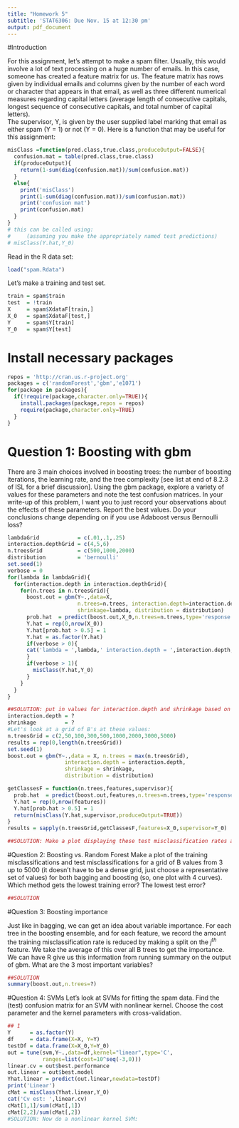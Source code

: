 ```yaml
---
title: "Homework 5"
subtitle: 'STAT6306: Due Nov. 15 at 12:30 pm'
output: pdf_document
---
```


#Introduction


For this assignment, let's attempt to make a spam filter.
Usually, this would involve a lot of text processing on a huge number of emails.  In this case, someone has created a 
feature matrix for us.  The feature matrix has rows given by individual emails and columns given by the number of each word or character that appears 
in that email, as well as three different numerical measures regarding capital letters (average
length of consecutive capitals, longest sequence of consecutive capitals, and total number of capital letters).   
The supervisor, Y, is given by the user supplied label marking that email as either spam (Y = 1) or not (Y = 0).
Here is a function that may be useful for this assignment:

```r
misClass =function(pred.class,true.class,produceOutput=FALSE){
  confusion.mat = table(pred.class,true.class)
  if(produceOutput){
    return(1-sum(diag(confusion.mat))/sum(confusion.mat))	
  }
  else{
    print('misClass')
    print(1-sum(diag(confusion.mat))/sum(confusion.mat))
    print('confusion mat')
    print(confusion.mat)
  }
}
# this can be called using: 
#     (assuming you make the appropriately named test predictions)
# misClass(Y.hat,Y_0)
```


Read in the R data set:

```r
load("spam.Rdata")
```
 

Let's make a training and test set. 
```r
train = spam$train
test  = !train
X     = spam$XdataF[train,]
X_0   = spam$XdataF[test,]
Y     = spam$Y[train]
Y_0   = spam$Y[test]
```

# Install necessary packages
```r
repos = 'http://cran.us.r-project.org'
packages = c('randomForest','gbm','e1071')
for(package in packages){
  if(!require(package,character.only=TRUE)){
    install.packages(package,repos = repos)
    require(package,character.only=TRUE)
  }
}
```

# Question 1: Boosting with gbm
There are 3 main choices involved in boosting trees: the number of boosting iterations, the learning rate, and the tree complexity [see list at end of 8.2.3 of ISL for a brief discussion].
Using the gbm package, explore a variety of values for these parameters and note the test confusion matrices.  In your write-up of this
problem, I want you to just record your observations about the effects of these parameters.
Report the best values.  Do your conclusions change depending on if you use Adaboost versus
Bernoulli loss?


```r
lambdaGrid            = c(.01,.1,.25)
interaction.depthGrid = c(4,5,6)
n.treesGrid           = c(500,1000,2000)
distribution          = 'bernoulli'
set.seed(1)
verbose = 0
for(lambda in lambdaGrid){
  for(interaction.depth in interaction.depthGrid){
    for(n.trees in n.treesGrid){
      boost.out = gbm(Y~.,data=X,
                      n.trees=n.trees, interaction.depth=interaction.depth,
                      shrinkage=lambda, distribution = distribution)
      prob.hat  = predict(boost.out,X_0,n.trees=n.trees,type='response')
      Y.hat = rep(0,nrow(X_0))
      Y.hat[prob.hat > 0.5] = 1
      Y.hat = as.factor(Y.hat)
      if(verbose > 0){
      cat('lambda = ',lambda,' interaction.depth = ',interaction.depth, ' lambda = ',lambda,' n.trees = ',n.trees,'\n')
      }
      if(verbose > 1){
        misClass(Y.hat,Y_0)      
      }
    }
  }
}

##SOLUTION: put in values for interaction.depth and shrinkage based on above output
interaction.depth = ?
shrinkage         = ?
#Let's look at a grid of B's at these values:
n.treesGrid = c(2,50,100,300,500,1000,2000,3000,5000)
results = rep(0,length(n.treesGrid))
set.seed(1)
boost.out = gbm(Y~.,data = X, n.trees = max(n.treesGrid),
                  interaction.depth = interaction.depth,
                  shrinkage = shrinkage,
                  distribution = distribution)

getClassesF = function(n.trees,features,supervisor){
  prob.hat  = predict(boost.out,features,n.trees=n.trees,type='response')
  Y.hat = rep(0,nrow(features))
  Y.hat[prob.hat > 0.5] = 1
  return(misClass(Y.hat,supervisor,produceOutput=TRUE))
}
results = sapply(n.treesGrid,getClassesF,features=X_0,supervisor=Y_0)

##SOLUTION: Make a plot displaying these test misclassification rates as a function of B
```

#Question 2: Boosting vs. Random Forest
Make a plot of the training misclassifications and
test misclassifications for a grid of B values from 3 up to 5000 (it doesn't have to be a dense grid, just choose a representative set of values) for both bagging and boosting (so, one plot with 4 curves).  Which method gets the 
lowest training error? The lowest test error?
```r
##SOLUTION
```

#Question 3: Boosting importance

Just like in bagging, we can get an idea about variable importance.  For each tree in the boosting
ensemble, and for each feature, we record the amount the training misclassification rate is reduced by making 
a split on the $j^{th}$ feature.  We take the average of this over all B trees to get the importance.  We
can have R give us this information from running summary on the output of gbm.  What are the 3
most important variables?

```r
##SOLUTION
summary(boost.out,n.trees=?)
```



#Question 4: SVMs
Let's look at SVMs for fitting the spam data.
Find the (test) confusion matrix for an SVM with nonlinear kernel.  Choose the cost parameter and the kernel parameters
with cross-validation. 

```R
## 1
Y      = as.factor(Y)
df     = data.frame(X=X, Y=Y)
testDf = data.frame(X=X_0,Y=Y_0)
out = tune(svm,Y~.,data=df,kernel="linear",type='C',
           ranges=list(cost=10^seq(-3,0)))
linear.cv = out$best.performance
out.linear = out$best.model
Yhat.linear = predict(out.linear,newdata=testDf)
print('Linear')
cMat = misClass(Yhat.linear,Y_0)
cat('Cv est: ',linear.cv)
cMat[1,1]/sum(cMat[,1])
cMat[2,2]/sum(cMat[,2])
#SOLUTION: Now do a nonlinear kernel SVM:
```
